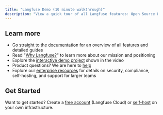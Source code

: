 ```yaml
---
title: "Langfuse Demo (10 minute walkthrough)"
description: "View a quick tour of all Langfuse features: Open Source LLM Observability, Evaluation, Prompt Management, and more."
---
```



<HomeSection>
<WatchDemoPage />

## Learn more

- Go straight to the [documentation](/docs) for an overview of all features and detailed guides
- Read "[Why Langfuse?](/why)" to learn more about our mission and positioning
- Explore the [interactive demo project](/demo) shown in the video
- Product questions? We are here to [help](/support)
- Explore our [enterprise resources](/enterprise) for details on security, compliance, self-hosting, and support for larger teams

## Get Started

Want to get started? Create a [free account](https://cloud.langfuse.com) (Langfuse Cloud) or [self-host](/self-hosting) on your own infrastructure.

</HomeSection>
